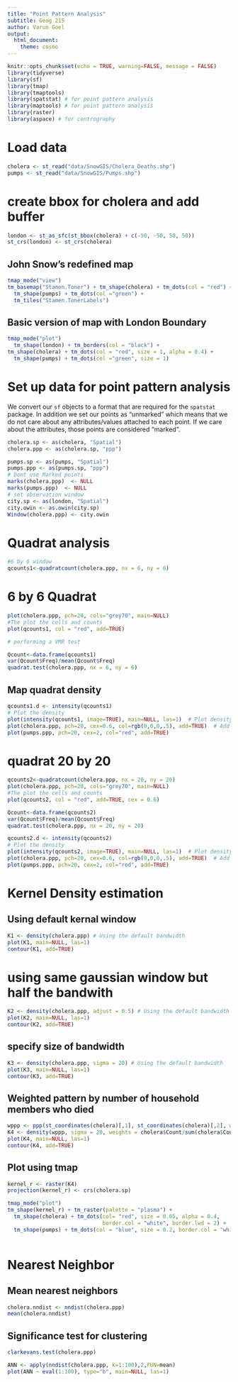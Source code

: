 ```yaml
---
title: "Point Pattern Analysis"
subtitle: Geog 215
author: Varun Goel
output: 
  html_document:
    theme: cosmo
---
```


```r
knitr::opts_chunk$set(echo = TRUE, warning=FALSE, message = FALSE)
library(tidyverse)
library(sf)
library(tmap)
library(tmaptools)
library(spatstat) # for point pattern analysis
library(maptools) # for point pattern analysis
library(raster)
library(aspace) # for centrography
```

# Load data

```r
cholera <- st_read("data/SnowGIS/Cholera_Deaths.shp")
pumps <- st_read("data/SnowGIS/Pumps.shp")
```

# create bbox for cholera and add buffer

```r

london <- st_as_sfc(st_bbox(cholera) + c(-50, -50, 50, 50))
st_crs(london) <- st_crs(cholera)
```

## John Snow's redefined map

```r
tmap_mode("view")
tm_basemap("Stamen.Toner") + tm_shape(cholera) + tm_dots(col = "red") +
  tm_shape(pumps) + tm_dots(col ="green") +
  tm_tiles("Stamen.TonerLabels")
```

## Basic version of map with London Boundary

```r
tmap_mode("plot")
  tm_shape(london) + tm_borders(col = "black") +
tm_shape(cholera) + tm_dots(col = "red", size = 1, alpha = 0.4) +
  tm_shape(pumps) + tm_dots(col ="green", size = 1)
```

# Set up data for point pattern analysis

We convert our `sf` objects to a format that are required for the `spatstat` package. In addition we set our points as "unmarked" which means that we do not care about any attributes/values attached to each point. If we care about the attributes, those points are considered "marked".

```r
cholera.sp <- as(cholera, "Spatial")
cholera.ppp <- as(cholera.sp, "ppp")

pumps.sp <- as(pumps, "Spatial")
pumps.ppp <- as(pumps.sp, "ppp")
# Dont use Marked points
marks(cholera.ppp)  <- NULL
marks(pumps.ppp)  <- NULL
# set observation window
city.sp <- as(london, "Spatial")
city.owin <- as.owin(city.sp)
Window(cholera.ppp) <- city.owin
```

# Quadrat analysis

```r
#6 by 6 window
qcounts1<-quadratcount(cholera.ppp, nx = 6, ny = 6)
```

# 6 by 6 Quadrat

```r

plot(cholera.ppp, pch=20, cols="grey70", main=NULL)
#The plot the cells and counts 
plot(qcounts1, col = "red", add=TRUE)
```

```r
# performing a VMR test

Qcount<-data.frame(qcounts1)
var(Qcount$Freq)/mean(Qcount$Freq)
quadrat.test(cholera.ppp, nx = 6, ny = 6)
```
## Map quadrat density

```r
qcounts1.d <- intensity(qcounts1)
# Plot the density
plot(intensity(qcounts1, image=TRUE), main=NULL, las=1)  # Plot density raster
plot(cholera.ppp, pch=20, cex=0.6, col=rgb(0,0,0,.5), add=TRUE)  # Add points
plot(pumps.ppp, pch=20, cex=2, col="red", add=TRUE)
```

# quadrat 20 by 20

```r
qcounts2<-quadratcount(cholera.ppp, nx = 20, ny = 20)
plot(cholera.ppp, pch=20, cols="grey70", main=NULL)
#The plot the cells and counts 
plot(qcounts2, col = "red", add=TRUE, cex = 0.6)
```



```r
Qcount<-data.frame(qcounts2)
var(Qcount$Freq)/mean(Qcount$Freq)
quadrat.test(cholera.ppp, nx = 20, ny = 20)
```

```r
qcounts2.d <- intensity(qcounts2)
# Plot the density
plot(intensity(qcounts2, image=TRUE), main=NULL, las=1)  # Plot density raster
plot(cholera.ppp, pch=20, cex=0.6, col=rgb(0,0,0,.5), add=TRUE)  # Add points
plot(pumps.ppp, pch=20, cex=2, col="red", add=TRUE)
```



# Kernel Density estimation

## Using default kernal window
```r
K1 <- density(cholera.ppp) # Using the default bandwidth
plot(K1, main=NULL, las=1)
contour(K1, add=TRUE)
```
# using same gaussian window but half the bandwith

```r
K2 <- density(cholera.ppp, adjust = 0.5) # Using the default bandwidth
plot(K2, main=NULL, las=1)
contour(K2, add=TRUE)
```
## specify size of bandwidth

```r
K3 <- density(cholera.ppp, sigma = 20) # Using the default bandwidth
plot(K3, main=NULL, las=1)
contour(K3, add=TRUE)
```

## Weighted pattern by number of household members who died

```r
wppp <- ppp(st_coordinates(cholera)[,1], st_coordinates(cholera)[,2], window = city.owin, marks=NULL)
K4 <- density(wppp, sigma = 20, weights = cholera$Count/sum(cholera$Count)) # Using the default bandwidth
plot(K4, main=NULL, las=1)
contour(K4, add=TRUE)
```

## Plot using tmap
```r
kernel_r <- raster(K4)
projection(kernel_r) <- crs(cholera.sp)
```

```r
tmap_mode("plot")
tm_shape(kernel_r) + tm_raster(palette = "plasma") + 
  tm_shape(cholera) + tm_dots(col= "red", size = 0.05, alpha = 0.4,
                              border.col = "white", border.lwd = 2) +
  tm_shape(pumps) + tm_dots(col = "blue", size = 0.2, border.col = "white", border.lwd = 2)
 
```

# Nearest Neighbor

## Mean nearest neighbors

```r
cholera.nndist <- nndist(cholera.ppp)
mean(cholera.nndist)
```

## Significance test for clustering

```r
clarkevans.test(cholera.ppp)
```

```r
ANN <- apply(nndist(cholera.ppp, k=1:100),2,FUN=mean)
plot(ANN ~ eval(1:100), type="b", main=NULL, las=1)
```

